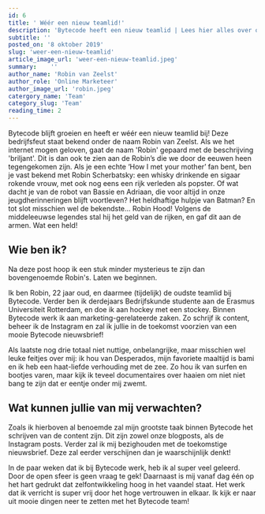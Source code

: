 ```yaml
---
id: 6
title: ' Wéér een nieuw teamlid!'
description: 'Bytecode heeft een nieuw teamlid | Lees hier alles over onze nieuwe aanwinst, van haar werkzaamheden tot aan onbelangrijke feitjes'
subtitle: ''
posted_on: '8 oktober 2019'
slug: 'weer-een-nieuw-teamlid'
article_image_url: 'weer-een-nieuw-teamlid.jpeg'
summary:    ''
author_name: 'Robin van Zeelst'
author_role: 'Online Marketeer'
author_image_url: 'robin.jpeg'
catergory_name: 'Team'
category_slug: 'Team'
reading_time: 2
---
```


Bytecode blijft groeien en heeft er wéér een nieuw teamlid bij! Deze bedrijfsfeut staat bekend onder de naam Robin van Zeelst. Als we het internet mogen geloven, gaat de naam 'Robin' gepaard met de beschrijving 'briljant'. Dit is dan ook te zien aan de Robin’s die we door de eeuwen heen tegengekomen zijn. Als je een echte ‘How I met your mother’ fan bent, ben je vast bekend met Robin Scherbatsky: een whisky drinkende en sigaar rokende vrouw, met ook nog eens een rijk verleden als popster. Of wat dacht je van de robot van Bassie en Adriaan, die voor altijd in onze jeugdherinneringen blijft voortleven? Het heldhaftige hulpje van Batman? En tot slot misschien wel de bekendste... Robin Hood! Volgens de middeleeuwse legendes stal hij het geld van de rijken, en gaf dit aan de armen. Wat een held!

Wie ben ik?
----------------------------------------------
Na deze post hoop ik een stuk minder mysterieus te zijn dan bovengenoemde Robin's. Laten we beginnen.

Ik ben Robin, 22 jaar oud, en daarmee (tijdelijk) de oudste teamlid bij Bytecode. Verder ben ik derdejaars Bedrijfskunde studente aan de Erasmus Universiteit Rotterdam, en doe ik aan hockey met een stockey. Binnen Bytecode werk ik aan marketing-gerelateerde zaken. Zo schrijf ik content, beheer ik de Instagram en zal ik jullie in de toekomst voorzien van een mooie Bytecode nieuwsbrief!

Als laatste nog drie totaal niet nuttige, onbelangrijke, maar misschien wel leuke feitjes over mij: ik hou van Desperados, mijn favoriete maaltijd is bami en ik heb een haat-liefde verhouding met de zee. Zo hou ik van surfen en bootjes varen, maar kijk ik teveel documentaires over haaien om niet niet bang te zijn dat er eentje onder mij zwemt.

Wat kunnen jullie van mij verwachten?
----------------------------------------------
Zoals ik hierboven al benoemde zal mijn grootste taak binnen Bytecode het schrijven van de content zijn. Dit zijn zowel onze blogposts, als de Instagram posts. Verder zal ik mij bezighouden met de toekomstige nieuwsbrief. Deze zal eerder verschijnen dan je waarschijnlijk denkt!

In de paar weken dat ik bij Bytecode werk, heb ik al super veel geleerd. Door de open sfeer is geen vraag te gek! Daarnaast is mij vanaf dag één op het hart gedrukt dat zelfontwikkeling hoog in het vaandel staat. Het werk dat ik verricht is super vrij door het hoge vertrouwen in elkaar. Ik kijk er naar uit mooie dingen neer te zetten met het Bytecode team!
